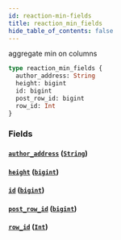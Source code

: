 ```yaml
---
id: reaction-min-fields
title: reaction_min_fields
hide_table_of_contents: false
---
```


aggregate min on columns

```graphql
type reaction_min_fields {
  author_address: String
  height: bigint
  id: bigint
  post_row_id: bigint
  row_id: Int
}
```

### Fields

#### [`author_address`](#) ([`String`](../scalars/string))

#### [`height`](#) ([`bigint`](../scalars/bigint))

#### [`id`](#) ([`bigint`](../scalars/bigint))

#### [`post_row_id`](#) ([`bigint`](../scalars/bigint))

#### [`row_id`](#) ([`Int`](../scalars/int))
